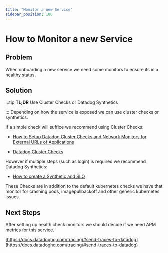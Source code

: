 ```yaml
---
title: "Monitor a new Service"
sidebar_position: 100
---
```


# How to Monitor a new Service

## Problem
When onboarding a new service we need some monitors to ensure its in a healthy status.

## Solution

:::tip
**TL;DR** Use Cluster Checks or Datadog Synthetics

:::
Depending on how the service is exposed we can use cluster checks or synthetics.

If a simple check will suffice we recommend using Cluster Checks:

- [How to Setup Datadog Cluster Checks and Network Monitors for External URLs of Applications](/reference-architecture/how-to-guides/integrations/datadog/how-to-setup-datadog-cluster-checks-and-network-monitors-for-ext)

- [Datadog Cluster Checks](/reference-architecture/components/datadog-agent/datadog-cluster-checks)

However if multiple steps (such as login) is required we recommend Datadog Synthetics:

- [How to create a Synthetic and SLO](/reference-architecture/how-to-guides/integrations/datadog/how-to-create-a-synthetic-and-slo)

These Checks are in addition to the default kubernetes checks we have that monitor for crashing pods, imagepullbackoff and other generic kubernetes issues.

## Next Steps
After setting up health check monitors we should decide if we need APM metrics for this service.

[https://docs.datadoghq.com/tracing/#send-traces-to-datadog](https://docs.datadoghq.com/tracing/#send-traces-to-datadog)


